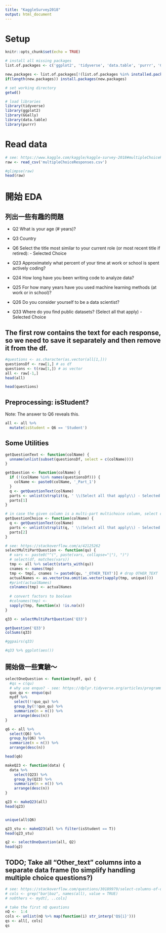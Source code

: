 ```yaml
---
title: "KaggleSurvey2018"
output: html_document
---
```


# Setup

```r
knitr::opts_chunk$set(echo = TRUE)
```

```r
# install all missing packages
list.of.packages <- c('ggplot2', 'tidyverse', 'data.table', 'purrr', 'GGally')

new.packages <- list.of.packages[!(list.of.packages %in% installed.packages()[,"Package"])]
if(length(new.packages)) install.packages(new.packages)
```

```r
# set working directory
getwd()

# load libraries
library(tidyverse)
library(ggplot2)
library(GGally)
library(data.table)
library(purrr)
```


# Read data

```r
# see: https://www.kaggle.com/kaggle/kaggle-survey-2018#multipleChoiceResponses.csv
raw <- read_csv('multipleChoiceResponses.csv')

#glimpse(raw)
head(raw)
```

# 開始 EDA

## 列出一些有趣的問題

* Q2	What is your age (# years)?
* Q3  Country
* Q6	Select the title most similar to your current role (or most recent title if retired): - Selected Choice
* Q23	Approximately what percent of your time at work or school is spent actively coding?

* Q24	How long have you been writing code to analyze data?
* Q25	For how many years have you used machine learning methods (at work or in school)?
* Q26	Do you consider yourself to be a data scientist?
* Q33	Where do you find public datasets? (Select all that apply) - Selected Choice


## The first row contains the text for each response, so we need to save it separately and then remove it from the df.


```r
#questions <- as.character(as.vector(all[1,]))
questionsDf <- raw[1,] # as df
questions <- t(raw[1,]) # as vector
all <- raw[-1,]
head(all)

head(questions)
```

## Preprocessing: isStudent?

Note: The answer to Q6 reveals this.

```r
all <- all %>% 
  mutate(isStudent = Q6 == 'Student')
```

## Some Utilities
```r

getQuestionText <- function(colName) {
  unname(unlist(subset(questionsDf, select = c(colName))))
}

getQuestion <- function(colName) {
  if (!(colName %in% names(questionsDf))) {
    colName <- paste0(colName, '_Part_1')
  }
  q <- getQuestionText(colName)
  parts <- unlist(strsplit(q, ' \\(Select all that apply\\) - Selected Choice - '))
  parts[1]
}

# in case the given column is a multi-part multichoice column, select only the choice
getQuestionChoice <- function(colName) {
  q <- getQuestionText(colName)
  parts <- unlist(strsplit(q, ' \\(Select all that apply\\) - Selected Choice - '))
  parts[2]
}

# see: https://stackoverflow.com/a/42125262
selectMultiPartQuestion <- function(qu) {
  # vars <- paste0("^(", paste(vars, collapse="|"), ")")
  # select(df, matches(vars))
  tmp <- all %>% select(starts_with(qu))
  cnames <- names(tmp)
  tmp <- tmp[, cnames != paste0(qu, '_OTHER_TEXT')] # drop OTHER_TEXT
  actualNames <- as.vector(na.omit(as.vector(sapply(tmp, unique))))
  #print(actualNames)
  colnames(tmp) <- actualNames
  
  # convert factors to boolean
  #colnames(tmp) <- 
  sapply(tmp, function(x) !is.na(x))
}

q33 <- selectMultiPartQuestion('Q33')

getQuestion('Q33')
colSums(q33)

#ggpairs(q33)

#q33 %>% ggplot(aes())
```
## 開始做一些實驗～

```r

selectOneQuestion <- function(mydf, qu) {
  #qs = c(qu)
  # why use enquo? - see: https://dplyr.tidyverse.org/articles/programming.html
  quo_qu <- enquo(qu)
  mydf %>%
    select(!!quo_qu) %>%
    group_by(!!quo_qu) %>%
    summarize(n = n()) %>%
    arrange(desc(n))
}

q6 <- all %>%
  select(Q6) %>%
  group_by(Q6) %>%
  summarize(n = n()) %>%
  arrange(desc(n))

head(q6)

makeQ23 <- function(data) {
  data %>% 
    select(Q23) %>%
    group_by(Q23) %>%
    summarize(n = n()) %>%
    arrange(desc(n))
}

q23 <- makeQ23(all)
head(q23)


unique(all$Q6)

q23_stu <- makeQ23(all %>% filter(isStudent == T))
head(q23_stu)

q2 <- selectOneQuestion(all, Q2)
head(q2)


```

## TODO; Take all "Other_text" columns into a separate data frame (to simplify handling multiple choice questions?)

```r
# see: https://stackoverflow.com/questions/30189979/select-columns-of-data-table-based-on-regex
# cols <- grep("bar|baz", names(all), value = TRUE)
# noOthers <- mydt[, ..cols]
```

```r
# take the first nQ questions
nQ <-  1:4
cols <- unlist(nQ %>% map(function(i) str_interp('Q${i}')))
qs <- all[, cols]
qs
```
